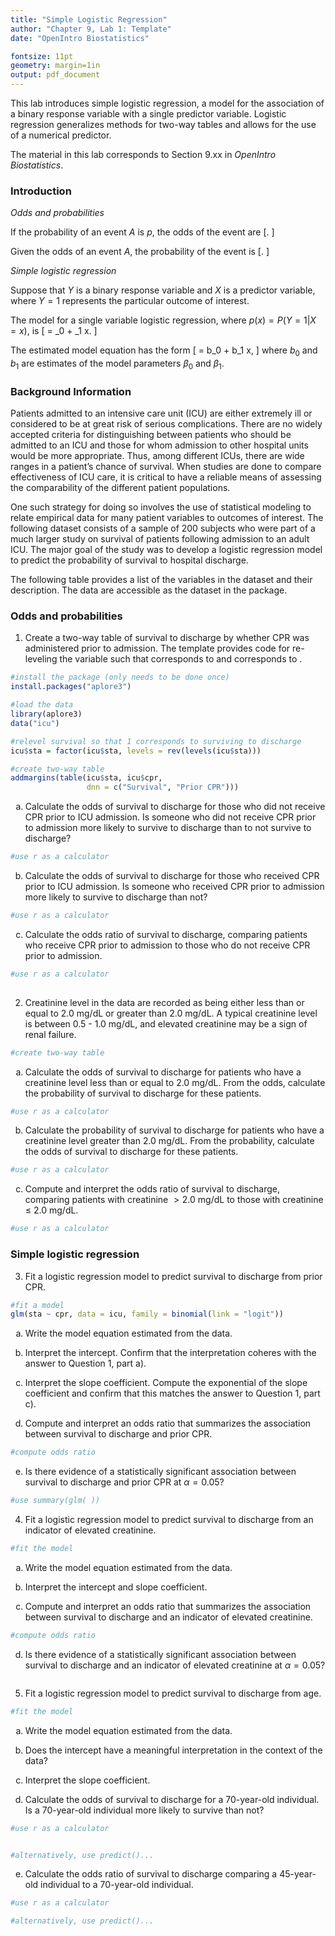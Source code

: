 ```yaml
---
title: "Simple Logistic Regression"
author: "Chapter 9, Lab 1: Template"
date: "OpenIntro Biostatistics"

fontsize: 11pt
geometry: margin=1in
output: pdf_document
---
```


\begin{small}
	
	\textbf{Topics}
	\begin{itemize}
	  \item Odds and probabilities
	  \item Simple logistic regression
	\end{itemize}
	
\end{small}

This lab introduces simple logistic regression, a model for the association of a binary response variable with a single predictor variable. Logistic regression generalizes methods for two-way tables and allows for the use of a numerical predictor.

The material in this lab corresponds to Section 9.xx in *OpenIntro Biostatistics*.

### Introduction

*Odds and probabilities*

If the probability of an event $A$ is $p$, the odds of the event are 
\[\dfrac{p}{1 - p}. \]

Given the odds of an event $A$, the probability of the event is
\[\dfrac{\text{odds}}{1 + \text{odds}}. \]

*Simple logistic regression*

Suppose that $Y$ is a binary response variable and $X$ is a predictor variable, where $Y = 1$ represents the particular outcome of interest.

The model for a single variable logistic regression, where $p(x) = P(Y = 1 | X = x)$, is
\[\text{log} \left[ \dfrac{p(x)}{1 - p(x)} \right] = \beta_0 + \beta_1 x. \]

The estimated model equation has the form
\[\text{log} \left[ \dfrac{\hat{p}(x)}{1 - \hat{p}(x)} \right] = b_0 + b_1 x, \]
where $b_0$ and $b_1$ are estimates of the model parameters $\beta_0$ and $\beta_1$.

\newpage

### Background Information

Patients admitted to an intensive care unit (ICU) are either extremely ill or considered to be at great risk of serious complications. There are no widely accepted criteria for distinguishing between patients who should be admitted to an ICU and those for whom admission to other hospital units would be more appropriate. Thus, among different ICUs, there are wide ranges in a patient's chance of survival. When studies are done to compare effectiveness of ICU care, it is critical to have a reliable means of assessing the comparability of the different patient populations.

One such strategy for doing so involves the use of statistical modeling to relate empirical data for many patient variables to outcomes of interest. The following dataset consists of a sample of 200 subjects who were part of a much larger study on survival of patients following admission to an adult ICU.\footnote{From Hosmer D.W., Lemeshow, S., and Sturdivant, R.X. \textit{Applied Logistic Regression}. 3$^{rd}$ ed., 2013.} The major goal of the study was to develop a logistic regression model to predict the probability of survival to hospital discharge.\footnote{Lemeshow S., et al. Predicting the outcome of intensive care unit patients. \textit{Journal of the American Statistical Association} 83.402 (1988): 348-356.}

The following table provides a list of the variables in the dataset and their description. The data are accessible as the \texttt{icu} dataset in the \texttt{aplore3} package.

\begin{center}
\begin{tabular}{r|l}
\textbf{Variable} & \textbf{Description} \\
\hline
\texttt{id} & patient ID number \\
\texttt{sta} & patient status at discharge, either \texttt{Lived} or \texttt{Died} \\
\texttt{age} & age in years (when admitted) \\
\texttt{gender} & gender, either \texttt{Male} or \texttt{Female} \\
\texttt{can} & cancer part of current issue, either \texttt{No} or \texttt{Yes} \\
\texttt{crn} & history of chronic renal failure, either \texttt{No} or \texttt{Yes}\\
\texttt{inf} & infection probable at admission, either \texttt{No} or \texttt{Yes} \\
\texttt{cpr} & CPR prior to admission, either \texttt{No} or \texttt{Yes} \\
\texttt{sys} & systolic blood pressure at admission, in mm Hg \\
\texttt{hra} & heart rate at admission, in beats per minute \\
\texttt{pre} & previous admission to an ICU within 6 months, either \texttt{No} or \texttt{Yes} \\
\texttt{type} & type of admission, either \texttt{Elective} or \texttt{Emergency} \\
\texttt{fra} & long bone, multiple, neck, single area, or hip fracture, either \texttt{No} or \texttt{Yes} \\
\texttt{po2} & $PO_2$ from initial blood gases, either \texttt{60} or \texttt{<=60}, in mm Hg\\
\texttt{ph} & $pH$ from initial blood gases, either \texttt{>= 7.25} or \texttt{< 7.25} \\
\texttt{pco} & $PCO_2$ from initial blood gases, either \texttt{<= 45} or \texttt{>45}, in mm Hg \\
\texttt{bic} & $HCO_3$ (bicarbonate) from initial blood gases, either \texttt{>= 18} or \texttt{<18}, in mm Hg \\
\texttt{crea} & creatinine from initial blood gases, either \texttt{<= 2.0} or \texttt{> 2.0}, in mg/dL \\
\texttt{loc} & level of consciousness at admission, either \texttt{Nothing}, \texttt{Stupor}, or \texttt{Coma}
\end{tabular}
\end{center}



\newpage

### Odds and probabilities

1. Create a two-way table of survival to discharge by whether CPR was administered prior to admission. The template provides code for re-leveling the \texttt{sta} variable such that \texttt{0} corresponds to \texttt{Died} and \texttt{1} corresponds to \texttt{Lived}.

```r
#install the package (only needs to be done once)
install.packages("aplore3")
```


```r
#load the data
library(aplore3)
data("icu")

#relevel survival so that 1 corresponds to surviving to discharge
icu$sta = factor(icu$sta, levels = rev(levels(icu$sta)))

#create two-way table
addmargins(table(icu$sta, icu$cpr,
                 dnn = c("Survival", "Prior CPR")))
```


  a) Calculate the odds of survival to discharge for those who did not receive CPR prior to ICU admission. Is someone who did not receive CPR prior to admission more likely to survive to discharge than to not survive to discharge?
    
    
```r
#use r as a calculator
```
    
    
  b) Calculate the odds of survival to discharge for those who received CPR prior to ICU admission. Is someone who received CPR prior to admission more likely to survive to discharge than not?
    
    
```r
#use r as a calculator

```
    
    
  c) Calculate the odds ratio of survival to discharge, comparing patients who receive CPR prior to admission to those who do not receive CPR prior to admission.
    
    
```r
#use r as a calculator
    
```
    
    
    
    
    

2. Creatinine level in the data are recorded as being either less than or equal to 2.0 mg/dL or greater than 2.0 mg/dL. A typical creatinine level is between 0.5 - 1.0 mg/dL, and elevated creatinine may be a sign of renal failure.

```r
#create two-way table

```


  a) Calculate the odds of survival to discharge for patients who have a creatinine level less than or equal to 2.0 mg/dL. From the odds, calculate the probability of survival to discharge for these patients.

  
```r
#use r as a calculator

```

  
  b) Calculate the probability of survival to discharge for patients who have a creatinine level greater than 2.0 mg/dL. From the probability, calculate the odds of survival to discharge for these patients.
  
  
```r
#use r as a calculator

```

  
  c) Compute and interpret the odds ratio of survival to discharge, comparing patients with creatinine $> 2.0$ mg/dL to those with creatinine $\leq$ 2.0 mg/dL.

  
```r
#use r as a calculator

```




\newpage

### Simple logistic regression

3. Fit a logistic regression model to predict survival to discharge from prior CPR.

```r
#fit a model
glm(sta ~ cpr, data = icu, family = binomial(link = "logit"))
```


  a) Write the model equation estimated from the data.
  
  
  
    
  b) Interpret the intercept. Confirm that the interpretation coheres with the answer to Question 1, part a).
  
  
  
    
  c) Interpret the slope coefficient. Compute the exponential of the slope coefficient and confirm that this matches the answer to Question 1, part c).
  
  
  
    
  d) Compute and interpret an odds ratio that summarizes the association between survival to discharge and prior CPR.
  
  
  
```r
#compute odds ratio

```
  
    
  e) Is there evidence of a statistically significant association between survival to discharge and prior CPR at $\alpha = 0.05$?
  
  
  
```r
#use summary(glm( ))

```
  

\newpage
    
4. Fit a logistic regression model to predict survival to discharge from an indicator of elevated creatinine.

```r
#fit the model

```

  a) Write the model equation estimated from the data.
    
  
  
  
  b) Interpret the intercept and slope coefficient.
    
  
  
  
  c) Compute and interpret an odds ratio that summarizes the association between survival to discharge and an indicator of elevated creatinine.
    
  
```r
#compute odds ratio

```
  
  
  
  d) Is there evidence of a statistically significant association between survival to discharge and an indicator of elevated creatinine at $\alpha = 0.05$?
  
  
```r

```
  

5. Fit a logistic regression model to predict survival to discharge from age.

```r
#fit the model

```


  a) Write the model equation estimated from the data.
  
    
    
  b) Does the intercept have a meaningful interpretation in the context of the data?
    
  
  
  
  
  c) Interpret the slope coefficient. 
    
  
  
  
  d) Calculate the odds of survival to discharge for a 70-year-old individual. Is a 70-year-old individual more likely to survive than not?

  
```r
#use r as a calculator


#alternatively, use predict()...

```
  
  
  
  e) Calculate the odds ratio of survival to discharge comparing a 45-year-old individual to a 70-year-old individual.
  
  
```r
#use r as a calculator

#alternatively, use predict()...

```
  
  